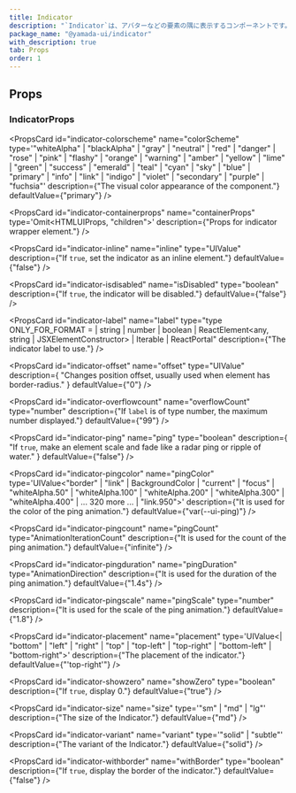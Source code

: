 ```yaml
---
title: Indicator
description: "`Indicator`は、アバターなどの要素の隅に表示するコンポーネントです。"
package_name: "@yamada-ui/indicator"
with_description: true
tab: Props
order: 1
---
```


## Props

### IndicatorProps

<PropsCard id="indicator-_accept" name="_accept" type="CSSUIObject" />

<PropsCard id="indicator-_active" name="_active" type="CSSUIObject" />

<PropsCard id="indicator-_after" name="_after" type="CSSUIObject" />

<PropsCard id="indicator-_anylink" name="_anyLink" type="CSSUIObject" />

<PropsCard id="indicator-_autofill" name="_autofill" type="CSSUIObject" />

<PropsCard id="indicator-_backdrop" name="_backdrop" type="CSSUIObject" />

<PropsCard id="indicator-_before" name="_before" type="CSSUIObject" />

<PropsCard id="indicator-_between" name="_between" type="CSSUIObject" />

<PropsCard id="indicator-_blank" name="_blank" type="CSSUIObject" />

<PropsCard id="indicator-_checked" name="_checked" type="CSSUIObject" />

<PropsCard id="indicator-_cue" name="_cue" type="CSSUIObject" />

<PropsCard id="indicator-_cueregion" name="_cueRegion" type="CSSUIObject" />

<PropsCard id="indicator-_dark" name="_dark" type="CSSUIObject" />

<PropsCard id="indicator-_default" name="_default" type="CSSUIObject" />

<PropsCard id="indicator-_disabled" name="_disabled" type="CSSUIObject" />

<PropsCard id="indicator-_empty" name="_empty" type="CSSUIObject" />

<PropsCard id="indicator-_enabled" name="_enabled" type="CSSUIObject" />

<PropsCard id="indicator-_end" name="_end" type="CSSUIObject" />

<PropsCard id="indicator-_even" name="_even" type="CSSUIObject" />

<PropsCard id="indicator-_expanded" name="_expanded" type="CSSUIObject" />

<PropsCard
  id="indicator-_fileselector"
  name="_fileSelector"
  type="CSSUIObject"
/>

<PropsCard id="indicator-_filled" name="_filled" type="CSSUIObject" />

<PropsCard id="indicator-_first" name="_first" type="CSSUIObject" />

<PropsCard id="indicator-_firstletter" name="_firstLetter" type="CSSUIObject" />

<PropsCard id="indicator-_firstline" name="_firstLine" type="CSSUIObject" />

<PropsCard id="indicator-_focus" name="_focus" type="CSSUIObject" />

<PropsCard
  id="indicator-_focusvisible"
  name="_focusVisible"
  type="CSSUIObject"
/>

<PropsCard id="indicator-_focuswithin" name="_focusWithin" type="CSSUIObject" />

<PropsCard id="indicator-_fullscreen" name="_fullScreen" type="CSSUIObject" />

<PropsCard id="indicator-_grabbed" name="_grabbed" type="CSSUIObject" />

<PropsCard id="indicator-_groupaccept" name="_groupAccept" type="CSSUIObject" />

<PropsCard id="indicator-_groupactive" name="_groupActive" type="CSSUIObject" />

<PropsCard id="indicator-_groupblank" name="_groupBlank" type="CSSUIObject" />

<PropsCard
  id="indicator-_groupchecked"
  name="_groupChecked"
  type="CSSUIObject"
/>

<PropsCard
  id="indicator-_groupdisabled"
  name="_groupDisabled"
  type="CSSUIObject"
/>

<PropsCard
  id="indicator-_groupenabled"
  name="_groupEnabled"
  type="CSSUIObject"
/>

<PropsCard
  id="indicator-_groupexpanded"
  name="_groupExpanded"
  type="CSSUIObject"
/>

<PropsCard id="indicator-_groupfocus" name="_groupFocus" type="CSSUIObject" />

<PropsCard
  id="indicator-_groupfocusvisible"
  name="_groupFocusVisible"
  type="CSSUIObject"
/>

<PropsCard
  id="indicator-_groupfocuswithin"
  name="_groupFocusWithin"
  type="CSSUIObject"
/>

<PropsCard
  id="indicator-_groupgrabbed"
  name="_groupGrabbed"
  type="CSSUIObject"
/>

<PropsCard
  id="indicator-_grouphorizontal"
  name="_groupHorizontal"
  type="CSSUIObject"
/>

<PropsCard id="indicator-_grouphover" name="_groupHover" type="CSSUIObject" />

<PropsCard id="indicator-_groupidle" name="_groupIdle" type="CSSUIObject" />

<PropsCard
  id="indicator-_groupinvalid"
  name="_groupInvalid"
  type="CSSUIObject"
/>

<PropsCard id="indicator-_grouploaded" name="_groupLoaded" type="CSSUIObject" />

<PropsCard
  id="indicator-_grouploading"
  name="_groupLoading"
  type="CSSUIObject"
/>

<PropsCard
  id="indicator-_groupoptional"
  name="_groupOptional"
  type="CSSUIObject"
/>

<PropsCard
  id="indicator-_groupplaceholdershown"
  name="_groupPlaceholderShown"
  type="CSSUIObject"
/>

<PropsCard
  id="indicator-_grouppressed"
  name="_groupPressed"
  type="CSSUIObject"
/>

<PropsCard
  id="indicator-_groupreadonly"
  name="_groupReadOnly"
  type="CSSUIObject"
/>

<PropsCard
  id="indicator-_groupreadwrite"
  name="_groupReadWrite"
  type="CSSUIObject"
/>

<PropsCard id="indicator-_groupreject" name="_groupReject" type="CSSUIObject" />

<PropsCard
  id="indicator-_grouprequired"
  name="_groupRequired"
  type="CSSUIObject"
/>

<PropsCard
  id="indicator-_groupselected"
  name="_groupSelected"
  type="CSSUIObject"
/>

<PropsCard
  id="indicator-_groupuserinvalid"
  name="_groupUserInvalid"
  type="CSSUIObject"
/>

<PropsCard id="indicator-_groupvalid" name="_groupValid" type="CSSUIObject" />

<PropsCard
  id="indicator-_groupvertical"
  name="_groupVertical"
  type="CSSUIObject"
/>

<PropsCard id="indicator-_hidden" name="_hidden" type="CSSUIObject" />

<PropsCard id="indicator-_holiday" name="_holiday" type="CSSUIObject" />

<PropsCard id="indicator-_horizontal" name="_horizontal" type="CSSUIObject" />

<PropsCard id="indicator-_hover" name="_hover" type="CSSUIObject" />

<PropsCard id="indicator-_idle" name="_idle" type="CSSUIObject" />

<PropsCard
  id="indicator-_indeterminate"
  name="_indeterminate"
  type="CSSUIObject"
/>

<PropsCard id="indicator-_inrange" name="_inRange" type="CSSUIObject" />

<PropsCard id="indicator-_invalid" name="_invalid" type="CSSUIObject" />

<PropsCard id="indicator-_last" name="_last" type="CSSUIObject" />

<PropsCard id="indicator-_light" name="_light" type="CSSUIObject" />

<PropsCard id="indicator-_link" name="_link" type="CSSUIObject" />

<PropsCard id="indicator-_loaded" name="_loaded" type="CSSUIObject" />

<PropsCard id="indicator-_loading" name="_loading" type="CSSUIObject" />

<PropsCard id="indicator-_marker" name="_marker" type="CSSUIObject" />

<PropsCard id="indicator-_mediadark" name="_mediaDark" type="CSSUIObject" />

<PropsCard id="indicator-_medialight" name="_mediaLight" type="CSSUIObject" />

<PropsCard
  id="indicator-_mediareducemotion"
  name="_mediaReduceMotion"
  type="CSSUIObject"
/>

<PropsCard id="indicator-_modal" name="_modal" type="CSSUIObject" />

<PropsCard
  id="indicator-_nativeactive"
  name="_nativeActive"
  type="CSSUIObject"
/>

<PropsCard
  id="indicator-_nativechecked"
  name="_nativeChecked"
  type="CSSUIObject"
/>

<PropsCard
  id="indicator-_nativedisabled"
  name="_nativeDisabled"
  type="CSSUIObject"
/>

<PropsCard id="indicator-_nativefocus" name="_nativeFocus" type="CSSUIObject" />

<PropsCard
  id="indicator-_nativefocusvisible"
  name="_nativeFocusVisible"
  type="CSSUIObject"
/>

<PropsCard
  id="indicator-_nativefocuswithin"
  name="_nativeFocusWithin"
  type="CSSUIObject"
/>

<PropsCard
  id="indicator-_nativehidden"
  name="_nativeHidden"
  type="CSSUIObject"
/>

<PropsCard id="indicator-_nativehover" name="_nativeHover" type="CSSUIObject" />

<PropsCard
  id="indicator-_nativereadonly"
  name="_nativeReadOnly"
  type="CSSUIObject"
/>

<PropsCard
  id="indicator-_nativetarget"
  name="_nativeTarget"
  type="CSSUIObject"
/>

<PropsCard id="indicator-_nativevalid" name="_nativeValid" type="CSSUIObject" />

<PropsCard id="indicator-_notfirst" name="_notFirst" type="CSSUIObject" />

<PropsCard id="indicator-_notlast" name="_notLast" type="CSSUIObject" />

<PropsCard id="indicator-_nottarget" name="_notTarget" type="CSSUIObject" />

<PropsCard id="indicator-_odd" name="_odd" type="CSSUIObject" />

<PropsCard id="indicator-_only" name="_only" type="CSSUIObject" />

<PropsCard id="indicator-_optional" name="_optional" type="CSSUIObject" />

<PropsCard id="indicator-_outrange" name="_outRange" type="CSSUIObject" />

<PropsCard id="indicator-_outside" name="_outside" type="CSSUIObject" />

<PropsCard id="indicator-_paused" name="_paused" type="CSSUIObject" />

<PropsCard id="indicator-_peeraccept" name="_peerAccept" type="CSSUIObject" />

<PropsCard id="indicator-_peeractive" name="_peerActive" type="CSSUIObject" />

<PropsCard id="indicator-_peerblank" name="_peerBlank" type="CSSUIObject" />

<PropsCard id="indicator-_peerchecked" name="_peerChecked" type="CSSUIObject" />

<PropsCard
  id="indicator-_peerdisabled"
  name="_peerDisabled"
  type="CSSUIObject"
/>

<PropsCard id="indicator-_peerenabled" name="_peerEnabled" type="CSSUIObject" />

<PropsCard
  id="indicator-_peerexpanded"
  name="_peerExpanded"
  type="CSSUIObject"
/>

<PropsCard id="indicator-_peerfocus" name="_peerFocus" type="CSSUIObject" />

<PropsCard
  id="indicator-_peerfocusvisible"
  name="_peerFocusVisible"
  type="CSSUIObject"
/>

<PropsCard
  id="indicator-_peerfocuswithin"
  name="_peerFocusWithin"
  type="CSSUIObject"
/>

<PropsCard id="indicator-_peergrabbed" name="_peerGrabbed" type="CSSUIObject" />

<PropsCard
  id="indicator-_peerhorizontal"
  name="_peerHorizontal"
  type="CSSUIObject"
/>

<PropsCard id="indicator-_peerhover" name="_peerHover" type="CSSUIObject" />

<PropsCard id="indicator-_peeridle" name="_peerIdle" type="CSSUIObject" />

<PropsCard id="indicator-_peerinvalid" name="_peerInvalid" type="CSSUIObject" />

<PropsCard id="indicator-_peerloaded" name="_peerLoaded" type="CSSUIObject" />

<PropsCard id="indicator-_peerloading" name="_peerLoading" type="CSSUIObject" />

<PropsCard
  id="indicator-_peeroptional"
  name="_peerOptional"
  type="CSSUIObject"
/>

<PropsCard
  id="indicator-_peerplaceholdershown"
  name="_peerPlaceholderShown"
  type="CSSUIObject"
/>

<PropsCard id="indicator-_peerpressed" name="_peerPressed" type="CSSUIObject" />

<PropsCard
  id="indicator-_peerreadonly"
  name="_peerReadOnly"
  type="CSSUIObject"
/>

<PropsCard
  id="indicator-_peerreadwrite"
  name="_peerReadWrite"
  type="CSSUIObject"
/>

<PropsCard id="indicator-_peerreject" name="_peerReject" type="CSSUIObject" />

<PropsCard
  id="indicator-_peerrequired"
  name="_peerRequired"
  type="CSSUIObject"
/>

<PropsCard
  id="indicator-_peerselected"
  name="_peerSelected"
  type="CSSUIObject"
/>

<PropsCard
  id="indicator-_peeruserinvalid"
  name="_peerUserInvalid"
  type="CSSUIObject"
/>

<PropsCard id="indicator-_peervalid" name="_peerValid" type="CSSUIObject" />

<PropsCard
  id="indicator-_peervertical"
  name="_peerVertical"
  type="CSSUIObject"
/>

<PropsCard id="indicator-_picture" name="_picture" type="CSSUIObject" />

<PropsCard id="indicator-_placeholder" name="_placeholder" type="CSSUIObject" />

<PropsCard
  id="indicator-_placeholdershown"
  name="_placeholderShown"
  type="CSSUIObject"
/>

<PropsCard id="indicator-_playing" name="_playing" type="CSSUIObject" />

<PropsCard id="indicator-_pressed" name="_pressed" type="CSSUIObject" />

<PropsCard id="indicator-_print" name="_print" type="CSSUIObject" />

<PropsCard id="indicator-_readonly" name="_readOnly" type="CSSUIObject" />

<PropsCard id="indicator-_readwrite" name="_readWrite" type="CSSUIObject" />

<PropsCard id="indicator-_reject" name="_reject" type="CSSUIObject" />

<PropsCard id="indicator-_required" name="_required" type="CSSUIObject" />

<PropsCard id="indicator-_ripple" name="_ripple" type="CSSUIObject" />

<PropsCard id="indicator-_scrollbar" name="_scrollbar" type="CSSUIObject" />

<PropsCard
  id="indicator-_scrollbarbutton"
  name="_scrollbarButton"
  type="CSSUIObject"
/>

<PropsCard
  id="indicator-_scrollbarcorner"
  name="_scrollbarCorner"
  type="CSSUIObject"
/>

<PropsCard
  id="indicator-_scrollbarthumb"
  name="_scrollbarThumb"
  type="CSSUIObject"
/>

<PropsCard
  id="indicator-_scrollbartrack"
  name="_scrollbarTrack"
  type="CSSUIObject"
/>

<PropsCard
  id="indicator-_scrollbartrackpiece"
  name="_scrollbarTrackPiece"
  type="CSSUIObject"
/>

<PropsCard id="indicator-_selected" name="_selected" type="CSSUIObject" />

<PropsCard id="indicator-_selection" name="_selection" type="CSSUIObject" />

<PropsCard id="indicator-_start" name="_start" type="CSSUIObject" />

<PropsCard id="indicator-_target" name="_target" type="CSSUIObject" />

<PropsCard id="indicator-_today" name="_today" type="CSSUIObject" />

<PropsCard id="indicator-_userinvalid" name="_userInvalid" type="CSSUIObject" />

<PropsCard id="indicator-_valid" name="_valid" type="CSSUIObject" />

<PropsCard id="indicator-_vertical" name="_vertical" type="CSSUIObject" />

<PropsCard id="indicator-_visited" name="_visited" type="CSSUIObject" />

<PropsCard id="indicator-_weekend" name="_weekend" type="CSSUIObject" />

<PropsCard
  id="indicator-colorscheme"
  name="colorScheme"
  type='"whiteAlpha" | "blackAlpha" | "gray" | "neutral" | "red" | "danger" | "rose" | "pink" | "flashy" | "orange" | "warning" | "amber" | "yellow" | "lime" | "green" | "success" | "emerald" | "teal" | "cyan" | "sky" | "blue" | "primary" | "info" | "link" | "indigo" | "violet" | "secondary" | "purple" | "fuchsia"'
  description={"The visual color appearance of the component."}
  defaultValue={"primary"}
/>

<PropsCard
  id="indicator-containerprops"
  name="containerProps"
  type='Omit<HTMLUIProps, "children">'
  description={"Props for indicator wrapper element."}
/>

<PropsCard
  id="indicator-inline"
  name="inline"
  type="UIValue<boolean>"
  description={"If `true`, set the indicator as an inline element."}
  defaultValue={"false"}
/>

<PropsCard
  id="indicator-isdisabled"
  name="isDisabled"
  type="boolean"
  description={"If `true`, the indicator will be disabled."}
  defaultValue={"false"}
/>

<PropsCard
  id="indicator-label"
  name="label"
  type="type ONLY_FOR_FORMAT =
  | string
  | number
  | boolean
  | ReactElement<any, string | JSXElementConstructor<any>>
  | Iterable<ReactNode>
  | ReactPortal"
  description={"The indicator label to use."}
/>

<PropsCard
  id="indicator-offset"
  name="offset"
  type="UIValue<number>"
  description={
    "Changes position offset, usually used when element has border-radius."
  }
  defaultValue={"0"}
/>

<PropsCard
  id="indicator-overflowcount"
  name="overflowCount"
  type="number"
  description={"If `label` is of type number, the maximum number displayed."}
  defaultValue={"99"}
/>

<PropsCard
  id="indicator-ping"
  name="ping"
  type="boolean"
  description={
    "If `true`, make an element scale and fade like a radar ping or ripple of water."
  }
  defaultValue={"false"}
/>

<PropsCard
  id="indicator-pingcolor"
  name="pingColor"
  type='UIValue<"border" | "link" | BackgroundColor | "current" | "focus" | "whiteAlpha.50" | "whiteAlpha.100" | "whiteAlpha.200" | "whiteAlpha.300" | "whiteAlpha.400" | ... 320 more ... | "link.950">'
  description={"It is used for the color of the ping animation."}
  defaultValue={"var(--ui-ping)"}
/>

<PropsCard
  id="indicator-pingcount"
  name="pingCount"
  type="AnimationIterationCount"
  description={"It is used for the count of the ping animation."}
  defaultValue={"infinite"}
/>

<PropsCard
  id="indicator-pingduration"
  name="pingDuration"
  type="AnimationDirection"
  description={"It is used for the duration of the ping animation."}
  defaultValue={"1.4s"}
/>

<PropsCard
  id="indicator-pingscale"
  name="pingScale"
  type="number"
  description={"It is used for the scale of the ping animation."}
  defaultValue={"1.8"}
/>

<PropsCard
  id="indicator-placement"
  name="placement"
  type='UIValue<| "bottom"
  | "left"
  | "right"
  | "top"
  | "top-left"
  | "top-right"
  | "bottom-left"
  | "bottom-right">'
  description={"The placement of the indicator."}
  defaultValue={"'top-right'"}
/>

<PropsCard
  id="indicator-showzero"
  name="showZero"
  type="boolean"
  description={"If `true`, display 0."}
  defaultValue={"true"}
/>

<PropsCard
  id="indicator-size"
  name="size"
  type='"sm" | "md" | "lg"'
  description={"The size of the Indicator."}
  defaultValue={"md"}
/>

<PropsCard
  id="indicator-variant"
  name="variant"
  type='"solid" | "subtle"'
  description={"The variant of the Indicator."}
  defaultValue={"solid"}
/>

<PropsCard
  id="indicator-withborder"
  name="withBorder"
  type="boolean"
  description={"If `true`, display the border of the indicator."}
  defaultValue={"false"}
/>
